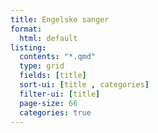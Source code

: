 ```yaml
---
title: Engelske sanger
format:
  html: default
listing:
  contents: "*.qmd"
  type: grid
  fields: [title]
  sort-ui: [title , categories]
  filter-ui: [title]
  page-size: 66
  categories: true
---
```

 